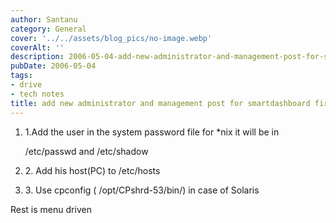 ```yaml
---
author: Santanu
category: General
cover: '../../assets/blog_pics/no-image.webp'
coverAlt: ''
description: 2006-05-04-add-new-administrator-and-management-post-for-smartdashboard-firewall-1
pubDate: 2006-05-04
tags:
- drive
- tech notes
title: add new administrator and management post for smartdashboard firewall-1
---
```


1.  1.Add the user in the system password file for \*nix it will be in

    /etc/passwd and /etc/shadow  

2.  2\. Add his host(PC) to /etc/hosts  

3.  3\. Use cpconfig ( /opt/CPshrd-53/bin/) in case of Solaris  

      



  

  

  

  

Rest is menu driven